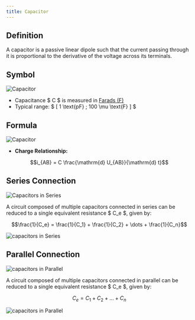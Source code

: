 ```yaml
---
title: Capacitor
---
```




## **Definition**

A capacitor is a passive linear dipole such that the current passing through it is proportional to the derivative of the voltage across its terminals.

## **Symbol**


<div class="supercenter">
  <Image src={capacitor} alt="Capacitor" width={100} />
</div>

- Capacitance $ C $ is measured in [Farads (F)](https://en.wikipedia.org/wiki/Farad)
- Typical range: $ [ 1 \text{pF} ; 100 \mu \text{F} ] $

## **Formula**


<div class="supercenter">
  <Image src={capacitor_annotated} alt="Capacitor" width={200} />
</div>


- **Charge Relationship:**

```math
i_{AB} = C \frac{\mathrm{d} U_{AB}}{\mathrm{d} t}
```


## **Series Connection**


<div class="supercenter">

<Image src={capacitor_series} alt="Capacitors in Series" width={500} />

</div>

A circuit composed of multiple capacitors connected in series can be reduced to a single equivalent resistance $ C_e $, given by:

```math
\frac{1}{C_e} = \frac{1}{C_1} + \frac{1}{C_2} + \dots + \frac{1}{C_n}
```

<div class="supercenter">

<Image src={capacitor_series_equivalent} alt="capacitors in Series" width={200} />

</div>

## **Parallel Connection**


<div class="supercenter">

<Image src={capacitor_parallel} alt="capacitors in Parallel" width={320} />

</div>

A circuit composed of multiple capacitors connected in parallel can be reduced to a single equivalent resistance $ C_e $, given by:

```math
C_e = C_1 + C_2 + \dots + C_n
```


<div class="supercenter">

<Image src={capacitor_parallel_equivalent} alt="capacitors in Parallel" width={200} />

</div>